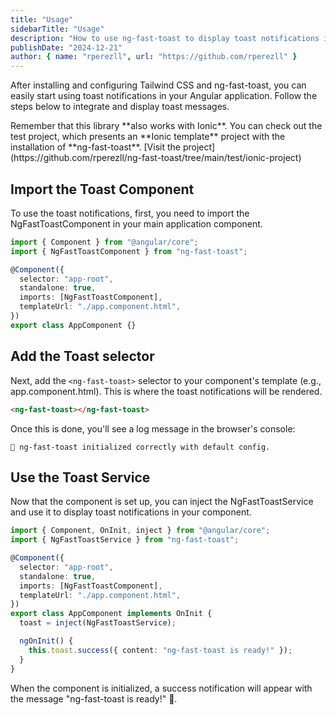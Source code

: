 ```yaml
---
title: "Usage"
sidebarTitle: "Usage"
description: "How to use ng-fast-toast to display toast notifications in your Angular project."
publishDate: "2024-12-21"
author: { name: "rperezll", url: "https://github.com/rperezll" }
---
```


After installing and configuring Tailwind CSS and ng-fast-toast, you can easily start using toast notifications in your Angular application. Follow the steps below to integrate and display toast messages.

<Alert type="info">
  Remember that this library **also works with Ionic**. You can check out the
  test project, which presents an **Ionic template** project with the
  installation of **ng-fast-toast**. [Visit the
  project](https://github.com/rperezll/ng-fast-toast/tree/main/test/ionic-project)
</Alert>

## Import the Toast Component

To use the toast notifications, first, you need to import the NgFastToastComponent in your main application component.

```ts
import { Component } from "@angular/core";
import { NgFastToastComponent } from "ng-fast-toast";

@Component({
  selector: "app-root",
  standalone: true,
  imports: [NgFastToastComponent],
  templateUrl: "./app.component.html",
})
export class AppComponent {}
```

## Add the Toast selector

Next, add the `<ng-fast-toast>` selector to your component's template (e.g., app.component.html). This is where the toast notifications will be rendered.

```html
<ng-fast-toast></ng-fast-toast>
```

Once this is done, you'll see a log message in the browser's console:

```text
🍞 ng-fast-toast initialized correctly with default config.
```

## Use the Toast Service

Now that the component is set up, you can inject the NgFastToastService and use it to display toast notifications in your component.

```ts
import { Component, OnInit, inject } from "@angular/core";
import { NgFastToastService } from "ng-fast-toast";

@Component({
  selector: "app-root",
  standalone: true,
  imports: [NgFastToastComponent],
  templateUrl: "./app.component.html",
})
export class AppComponent implements OnInit {
  toast = inject(NgFastToastService);

  ngOnInit() {
    this.toast.success({ content: "ng-fast-toast is ready!" });
  }
}
```

When the component is initialized, a success notification will appear with the message "ng-fast-toast is ready!" 🚀.
